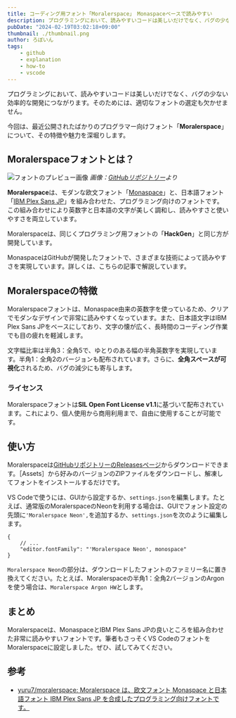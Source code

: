 ```yaml
---
title: コーディング用フォント「Moralerspace」　Monaspaceベースで読みやすい
description: プログラミングにおいて、読みやすいコードは美しいだけでなく、バグの少ない効率的な開発につながります。そのためには、適切なフォントの選定も欠かせません。今回は、プログラマー向けに特化されたフォント「Moralerspace」について、その特徴や魅力を深堀りします。
pubDate: "2024-02-19T03:02:18+09:00"
thumbnail: ./thumbnail.png
author: ろぼいん
tags:
    - github
    - explanation
    - how-to
    - vscode
---
```



プログラミングにおいて、読みやすいコードは美しいだけでなく、バグの少ない効率的な開発につながります。そのためには、適切なフォントの選定も欠かせません。

今回は、最近公開されたばかりのプログラマー向けフォント「**Moralerspace**」について、その特徴や魅力を深堀りします。

## Moralerspaceフォントとは？

![フォントのプレビュー画像](./303306463-677dc824-dc5a-422b-a070-66484ad14a97.png)
*画像：[GitHubリポジトリー](https://github.com/yuru7/moralerspace)より*

**Moralerspace**は、モダンな欧文フォント「[Monaspace](https://github.com/githubnext/monaspace)」と、日本語フォント「[IBM Plex Sans JP](https://github.com/IBM/plex)」を組み合わせた、プログラミング向けのフォントです。この組み合わせにより英数字と日本語の文字が美しく調和し、読みやすさと使いやすさを両立しています。

Moralerspaceは、同じくプログラミング用フォントの「**HackGen**」と同じ方が開発しています。

MonaspaceはGitHubが開発したフォントで、さまざまな技術によって読みやすさを実現しています。詳しくは、こちらの記事で解説しています。

<ArticleCard link="/article/2023/11/11/github-monaspace-font/" />

## Moralerspaceの特徴

Moralerspaceフォントは、Monaspace由来の英数字を使っているため、クリアでモダンなデザインで非常に読みやすくなっています。また、日本語文字はIBM Plex Sans JPをベースにしており、文字の懐が広く、長時間のコーディング作業でも目の疲れを軽減します。

文字幅比率は半角3：全角5で、ゆとりのある幅の半角英数字を実現しています。半角1：全角2のバージョンも配布されています。さらに、**全角スペースが可視化**されるため、バグの減少にも寄与します。

### ライセンス

Moralerspaceフォントは**SIL Open Font License v1.1**に基づいて配布されています。これにより、個人使用から商用利用まで、自由に使用することが可能です。

## 使い方

Moralerspaceは[GitHubリポジトリーのReleasesページ](https://github.com/yuru7/moralerspace/releases)からダウンロードできます。［Assets］から好みのバージョンのZIPファイルをダウンロードし、解凍してフォントをインストールするだけです。

VS Codeで使うには、GUIから設定するか、`settings.json`を編集します。たとえば、通常版のMoralerspaceのNeonを利用する場合は、GUIでフォント設定の先頭に`'Moralerspace Neon',`を追加するか、`settings.json`を次のように編集します。

```jsonc title="settings.json" add={3} "'Moralerspace Neon',"
{
    // ...
    "editor.fontFamily": "'Moralerspace Neon', monospace"
}
```

`Moralerspace Neon`の部分は、ダウンロードしたフォントのファミリー名に置き換えてください。たとえば、Moralerspaceの半角1：全角2バージョンのArgonを使う場合は、`Moralerspace Argon HW`とします。

## まとめ

Moralerspaceは、MonaspaceとIBM Plex Sans JPの良いところを組み合わせた非常に読みやすいフォントです。筆者もさっそくVS CodeのフォントをMoralerspaceに設定しました。ぜひ、試してみてください。

## 参考

- [yuru7/moralerspace: Moralerspace は、欧文フォント Monaspace と日本語フォント IBM Plex Sans JP を合成したプログラミング向けフォントです。](https://github.com/yuru7/moralerspace)

